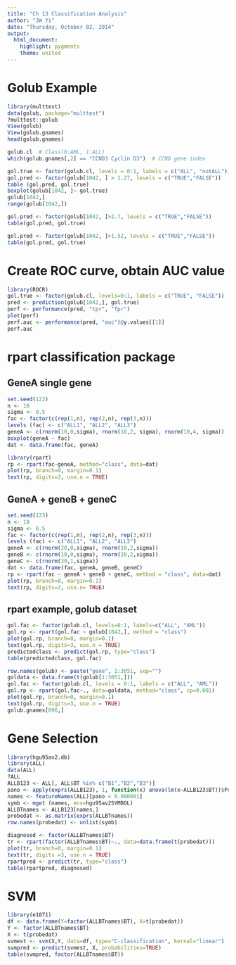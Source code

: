 ```yaml
---
title: "Ch 13 Classification Analysis"
author: "JW Yi"
date: "Thursday, October 02, 2014"
output:
  html_document:
    highlight: pygments
    theme: united
---
```


# Golub Example
```r
library(multtest)
data(golub, package="multtest")
?multtest::golub
View(golub)
View(golub.gnames)
head(golub.gnames)

golub.cl  # Class(0:AML, 1:ALL)
which(golub.gnames[,2] == "CCND3 Cyclin D3")  # CCND gene index

gol.true <- factor(golub.cl, levels = 0:1, labels = c("ALL", "notALL"))
gol.pred <- factor(golub[1042, ] > 1.27, levels = c("TRUE","FALSE"))
table (gol.pred, gol.true)
boxplot(golub[1042, ]~ gol.true)
golub[1042,] 
range(golub[1042,])

gol.pred <- factor(golub[1042, ]>2.7, levels = c("TRUE","FALSE"))
table(gol.pred, gol.true)

gol.pred <- factor(golub[1042, ]>1.52, levels = c("TRUE","FALSE"))
table(gol.pred, gol.true)
```

# Create ROC curve, obtain AUC value
```r
library(ROCR)
gol.true <- factor(golub.cl, levels=0:1, labels = c("TRUE", "FALSE"))
pred <- prediction(golub[1042,], gol.true)
perf <- performance(pred, "tpr", "fpr")
plot(perf)
perf.auc <- performance(pred, "auc")@y.values[[1]]
perf.auc
```

# rpart classification package 
## GeneA single gene
```r
set.seed(123)
n <- 10
sigma <- 0.5
fac <- factor(c(rep(1,n), rep(2,n), rep(3,n)))
levels (fac) <- c("ALL1", "ALL2", "ALL3")
geneA <- c(rnorm(10,0,sigma), rnorm(10,2, sigma), rnorm(10,4, sigma))
boxplot(geneA ~ fac)
dat <- data.frame(fac, geneA)

library(rpart)
rp <- rpart(fac~geneA, method="class", data=dat)
plot(rp, branch=0, margin=0.1)
text(rp, digits=3, use.n = TRUE)
```

## GeneA + geneB + geneC
```r
set.seed(123)
n <- 10
sigma <- 0.5
fac <- factor(c(rep(1,n), rep(2,n), rep(3,n)))
levels (fac) <- c("ALL1", "ALL2", "ALL3")
geneA <- c(rnorm(20,0,sigma), rnorm(10,2,sigma))
geneB <- c(rnorm(10,0,sigma), rnorm(20,2,sigma))
geneC <- c(rnorm(30,1,sigma))
dat <- data.frame(fac, geneA, geneB, geneC)
rp <- rpart(fac ~ geneA + geneB + geneC, method = "class", data=dat)
plot(rp, branch=0, margin=0.1)
text(rp, digits=3, use.n= TRUE)
```

## rpart example, golub dataset
```r
gol.fac <- factor(golub.cl, levels=0:1, labels=c("ALL", "AML"))
gol.rp <- rpart(gol.fac ~ golub[1042,], method = "class")
plot(gol.rp, branch=0, margin=0.1)
text(gol.rp, digits=3, use.n = TRUE)
predictedclass <- predict(gol.rp, type="class")
table(predictedclass, gol.fac)

row.names(golub) <- paste("gene", 1:3051, sep="")
goldata <- data.frame(t(golub[1:3051,]))
gol.fac <- factor(golub.cl, levels = 0:1, labels = c("ALL", "AML"))
gol.rp <- rpart(gol.fac~., data=goldata, method="class", cp=0.001)
plot(gol.rp, branch=0, margin=0.1)
text(gol.rp, digits=3, use.n = TRUE)
golub.gnames[896,]
```

# Gene Selection
```r
library(hgu95av2.db)
library(ALL)
data(ALL)
?ALL
ALLB123 <- ALL[, ALL$BT %in% c("B1","B2","B3")]
pano <- apply(exprs(ALLB123), 1, function(x) anova(lm(x~ALLB123$BT))$Pr[1])
names <- featureNames(ALL)[pano < 0.000001]
symb <- mget (names, env=hgu95av2SYMBOL)
ALLBTnames <- ALLB123[names,]
probedat <- as.matrix(exprs(ALLBTnames))
row.names(probedat) <- unlist(symb)

diagnosed <- factor(ALLBTnames$BT)
tr <- rpart(factor(ALLBTnames$BT)~., data=data.frame(t(probedat)))
plot(tr, branch=0, margin=0.1)
text(tr, digits =3, use.n = TRUE)
rpartpred <- predict(tr, type="class")
table(rpartpred, diagnosed)
```

# SVM
```r
library(e1071)
df <- data.frame(Y=factor(ALLBTnames$BT), X=t(probedat))
Y <- factor(ALLBTnames$BT)
X <- t(probedat)
svmest <- svm(X,Y, data=df, type="C-classification", kernal="linear")
svmpred <- predict(svmest, X, probabilities=TRUE)
table(svmpred, factor(ALLBTnames$BT))
```
